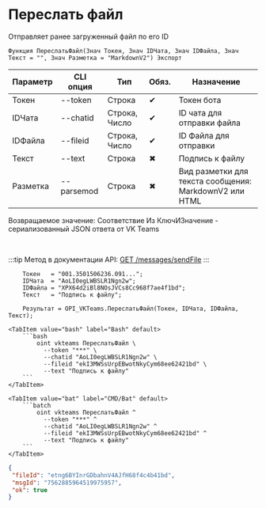 ﻿---
sidebar_position: 6
description: Переслать файл и другие функции для работы с VKTeams в Открытом пакете интеграций - бесплатной open-source библиотеке интеграций для 1С:Предприятие 8, OneScript и CLI
keywords: [1C, 1С, 1С:Предприятие, 1С:Предприятие 8.3, API, Интеграция, Сервисы, Обмен, OneScript, CLI, VKTeams]
---


# Переслать файл
 Отправляет ранее загруженный файл по его ID



`Функция ПереслатьФайл(Знач Токен, Знач IDЧата, Знач IDФайла, Знач Текст = "", Знач Разметка = "MarkdownV2") Экспорт`

  | Параметр | CLI опция | Тип | Обяз. | Назначение |
  |-|-|-|-|-|
  | Токен | --token | Строка | &#x2714; | Токен бота |
  | IDЧата | --chatid | Строка, Число | &#x2714; | ID чата для отправки файла |
  | IDФайла | --fileid | Строка, Число | &#x2714; | ID Файла для отправки |
  | Текст | --text | Строка | &#x2716; | Подпись к файлу |
  | Разметка | --parsemod | Строка | &#x2716; | Вид разметки для текста сообщения: MarkdownV2 или HTML |

  
  Возвращаемое значение:   Соответствие Из КлючИЗначение - сериализованный JSON ответа от VK Teams

<br/>

:::tip
Метод в документации API: [GET /messages/sendFile](https://teams.vk.com/botapi/#/messages/get_messages_sendFile)
:::
<br/>


```bsl title="Пример использования для 1С:Предприятие/OneScript"
    Токен   = "001.3501506236.091...";
    IDЧата  = "AoLI0egLWBSLR1Ngn2w";
    IDФайла = "XPX64d2iBl8NOsJVCs8Cc968f7ae4f1bd";
    Текст   = "Подпись к файлу";

    Результат = OPI_VKTeams.ПереслатьФайл(Токен, IDЧата, IDФайла, Текст);
```
    

 <Tabs>
  
    <TabItem value="bash" label="Bash" default>
        ```bash
            oint vkteams ПереслатьФайл \
              --token "***" \
              --chatid "AoLI0egLWBSLR1Ngn2w" \
              --fileid "ekI3MWSsUrpEBwotNkyCym68ee62421bd" \
              --text "Подпись к файлу"
        ```
    </TabItem>
  
    <TabItem value="bat" label="CMD/Bat" default>
        ```batch
            oint vkteams ПереслатьФайл ^
              --token "***" ^
              --chatid "AoLI0egLWBSLR1Ngn2w" ^
              --fileid "ekI3MWSsUrpEBwotNkyCym68ee62421bd" ^
              --text "Подпись к файлу"
        ```
    </TabItem>
</Tabs>


```json title="Результат"
{
 "fileId": "etng6BYInrGDbahnV4AJfH68f4c4b41bd",
 "msgId": "7562885964519975957",
 "ok": true
}
```
